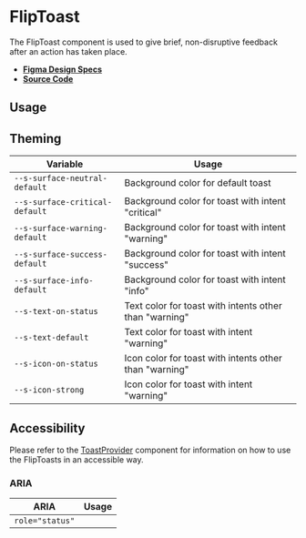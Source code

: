 
<Meta title="Components/FlipToast" />

# FlipToast

The FlipToast component is used to give brief, non-disruptive feedback after an
action has taken place.

- **[Figma Design Specs](https://www.figma.com/file/iRHiAFsHxnzux8gQ9EjlZe/Flip-Components?node-id=2%3A47)**
- **[Source Code](https://github.com/flip-corp/swirl/tree/main/packages/swirl-components/src/components/flip-toast)**

## Usage

<Canvas withSource="open">
  <Story id="components-fliptoast--flip-toast" />
</Canvas>

<ArgsTable story="." />

## Theming

| Variable                       | Usage                                                  |
| ------------------------------ | ------------------------------------------------------ |
| `--s-surface-neutral-default`  | Background color for default toast                     |
| `--s-surface-critical-default` | Background color for toast with intent "critical"      |
| `--s-surface-warning-default`  | Background color for toast with intent "warning"       |
| `--s-surface-success-default`  | Background color for toast with intent "success"       |
| `--s-surface-info-default`     | Background color for toast with intent "info"          |
| `--s-text-on-status`           | Text color for toast with intents other than "warning" |
| `--s-text-default`             | Text color for toast with intent "warning"             |
| `--s-icon-on-status`           | Icon color for toast with intents other than "warning" |
| `--s-icon-strong`              | Icon color for toast with intent "warning"             |

## Accessibility

Please refer to the
[ToastProvider](?path=/docs/components-fliptoastprovider--flip-toast-provider)
component for information on how to use the FlipToasts in an accessible way.

### ARIA

| ARIA            | Usage |
| --------------- | ----- |
| `role="status"` |       |
